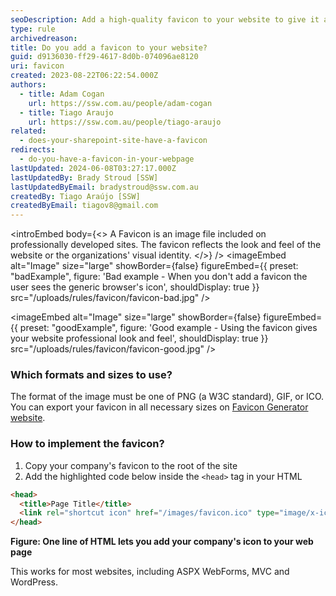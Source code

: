 ```yaml
---
seoDescription: Add a high-quality favicon to your website to give it a professional look and feel, enhancing user experience.
type: rule
archivedreason:
title: Do you add a favicon to your website?
guid: d9136030-ff29-4617-8d0b-074096ae8120
uri: favicon
created: 2023-08-22T06:22:54.000Z
authors:
  - title: Adam Cogan
    url: https://ssw.com.au/people/adam-cogan
  - title: Tiago Araujo
    url: https://ssw.com.au/people/tiago-araujo
related:
  - does-your-sharepoint-site-have-a-favicon
redirects:
  - do-you-have-a-favicon-in-your-webpage
lastUpdated: 2024-06-08T03:27:17.000Z
lastUpdatedBy: Brady Stroud [SSW]
lastUpdatedByEmail: bradystroud@ssw.com.au
createdBy: Tiago Araújo [SSW]
createdByEmail: tiagov8@gmail.com
---
```


<introEmbed
  body={<>
A Favicon is an image file included on professionally developed sites. The favicon reflects the look and feel of the website or the organizations' visual identity.
  </>}
/>
<imageEmbed
  alt="Image"
  size="large"
  showBorder={false}
  figureEmbed={{
    preset: "badExample",
    figure: 'Bad example - When you don\'t add a favicon the user sees the generic browser\'s icon',
    shouldDisplay: true
  }}
  src="/uploads/rules/favicon/favicon-bad.jpg"
/>

<imageEmbed
  alt="Image"
  size="large"
  showBorder={false}
  figureEmbed={{
    preset: "goodExample",
    figure: 'Good example - Using the favicon gives your website professional look and feel',
    shouldDisplay: true
  }}
  src="/uploads/rules/favicon/favicon-good.jpg"
/>

### Which formats and sizes to use?

The format of the image must be one of PNG (a W3C standard), GIF, or ICO. You can export your favicon in all necessary sizes on [Favicon Generator website](https://realfavicongenerator.net).

### How to implement the favicon?

1. Copy your company's favicon to the root of the site
2. Add the highlighted code below inside the `<head>` tag in your HTML

```html
<head>
  <title>Page Title</title>
  <link rel="shortcut icon" href="/images/favicon.ico" type="image/x-icon" />
</head>
```

**Figure: One line of HTML lets you add your company's icon to your web page**

This works for most websites, including ASPX WebForms, MVC and WordPress.
